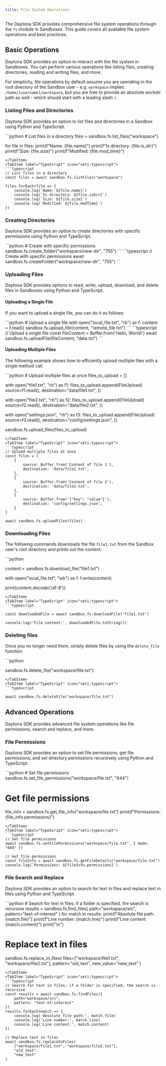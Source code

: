 ```yaml
---
title: File System Operations
---
```



The Daytona SDK provides comprehensive file system operations through the `fs` module in Sandboxes. This guide covers all available file system operations and best practices.

## Basic Operations

Daytona SDK provides an option to interact with the file system in Sandboxes. You can perform various operations like listing files, creating directories, reading and writing files, and more.

For simplicity, file operations by default assume you are operating in the root directory of the Sandbox user - e.g. `workspace` implies `/home/[username]/workspace`, but you are free to provide an absolute workdir path as well - which should start with a leading slash `/`.

### Listing Files and Directories

Daytona SDK provides an option to list files and directories in a Sandbox using Python and TypeScript.

<Tabs>
<TabItem label="Python" icon="seti:python">
```python
# List files in a directory
files = sandbox.fs.list_files("workspace")

for file in files:
    print(f"Name: {file.name}")
    print(f"Is directory: {file.is_dir}")
    print(f"Size: {file.size}")
    print(f"Modified: {file.mod_time}")

```
</TabItem>
<TabItem label="TypeScript" icon="seti:typescript">
```typescript
// List files in a directory
const files = await sandbox.fs.listFiles("workspace")

files.forEach(file => {
    console.log(`Name: ${file.name}`)
    console.log(`Is directory: ${file.isDir}`)
    console.log(`Size: ${file.size}`)
    console.log(`Modified: ${file.modTime}`)
})
```

</TabItem>
</Tabs>

### Creating Directories

Daytona SDK provides an option to create directories with specific permissions using Python and TypeScript.

<Tabs>
<TabItem label="Python" icon="seti:python">
```python
# Create with specific permissions
sandbox.fs.create_folder("workspace/new-dir", "755")
```
</TabItem>
<TabItem label="TypeScript" icon="seti:typescript">
```typescript
// Create with specific permissions
await sandbox.fs.createFolder("workspace/new-dir", "755")
```

</TabItem>
</Tabs>

### Uploading Files

Daytona SDK provides options to read, write, upload, download, and delete files in Sandboxes using Python and TypeScript.

#### Uploading a Single File

If you want to upload a single file, you can do it as follows:

<Tabs>
<TabItem label="Python" icon="seti:python">
```python
# Upload a single file
with open("local_file.txt", "rb") as f:
    content = f.read()
sandbox.fs.upload_file(content, "remote_file.txt")
```
</TabItem>
<TabItem label="TypeScript" icon="seti:typescript">
```typescript
// Upload a single file
const fileContent = Buffer.from('Hello, World!')
await sandbox.fs.uploadFile(fileContent, "data.txt")
```

</TabItem>
</Tabs>

#### Uploading Multiple Files

The following example shows how to efficiently upload multiple files with a single method call.

<Tabs>
<TabItem label="Python" icon="seti:python">
```python
# Upload multiple files at once
files_to_upload = []

with open("file1.txt", "rb") as f1:
    files_to_upload.append(FileUpload(
        source=f1.read(),
        destination="data/file1.txt",
    ))

with open("file2.txt", "rb") as f2:
    files_to_upload.append(FileUpload(
        source=f2.read(),
        destination="data/file2.txt",
    ))

with open("settings.json", "rb") as f3:
    files_to_upload.append(FileUpload(
        source=f3.read(),
        destination="config/settings.json",
    ))

sandbox.fs.upload_files(files_to_upload)

```
</TabItem>
<TabItem label="TypeScript" icon="seti:typescript">
```typescript
// Upload multiple files at once
const files = [
    {
        source: Buffer.from('Content of file 1'),
        destination: 'data/file1.txt',
    },
    {
        source: Buffer.from('Content of file 2'),
        destination: 'data/file2.txt',
    },
    {
        source: Buffer.from('{"key": "value"}'),
        destination: 'config/settings.json',
    }
]

await sandbox.fs.uploadFiles(files)
```

</TabItem>
</Tabs>

### Downloading Files

The following commands downloads the file `file1.txt` from the Sandbox user's root directory and prints out the content:

<Tabs>
<TabItem label="Python" icon="seti:python">
```python

content = sandbox.fs.download_file("file1.txt")

with open("local_file.txt", "wb") as f:
    f.write(content)

print(content.decode('utf-8'))

```
</TabItem>
<TabItem label="TypeScript" icon="seti:typescript">
```typescript

const downloadedFile = await sandbox.fs.downloadFile("file1.txt")

console.log('File content:', downloadedFile.toString())

```

</TabItem>
</Tabs>

### Deleting files

Once you no longer need them, simply delete files by using the `delete_file` function.

<Tabs>
<TabItem label="Python" icon="seti:python">
```python

sandbox.fs.delete_file("workspace/file.txt")

```
</TabItem>
<TabItem label="TypeScript" icon="seti:typescript">
```typescript

await sandbox.fs.deleteFile("workspace/file.txt")
```

</TabItem>
</Tabs>

## Advanced Operations

Daytona SDK provides advanced file system operations like file permissions, search and replace, and more.

### File Permissions

Daytona SDK provides an option to set file permissions, get file permissions, and set directory permissions recursively using Python and TypeScript.

<Tabs>
<TabItem label="Python" icon="seti:python">
```python
# Set file permissions
sandbox.fs.set_file_permissions("workspace/file.txt", "644")

# Get file permissions

file_info = sandbox.fs.get_file_info("workspace/file.txt")
print(f"Permissions: {file_info.permissions}")

```
</TabItem>
<TabItem label="TypeScript" icon="seti:typescript">
```typescript
// Set file permissions
await sandbox.fs.setFilePermissions("workspace/file.txt", { mode: "644" })

// Get file permissions
const fileInfo = await sandbox.fs.getFileDetails("workspace/file.txt")
console.log(`Permissions: ${fileInfo.permissions}`)
```

</TabItem>
</Tabs>

### File Search and Replace

Daytona SDK provides an option to search for text in files and replace text in files using Python and TypeScript.

<Tabs>
<TabItem label="Python" icon="seti:python">
```python
# Search for text in files; if a folder is specified, the search is recursive
results = sandbox.fs.find_files(
    path="workspace/src",
    pattern="text-of-interest"
)
for match in results:
    print(f"Absolute file path: {match.file}")
    print(f"Line number: {match.line}")
    print(f"Line content: {match.content}")
    print("\n")

# Replace text in files

sandbox.fs.replace_in_files(
    files=["workspace/file1.txt", "workspace/file2.txt"],
    pattern="old_text",
    new_value="new_text"
)

```
</TabItem>
<TabItem label="TypeScript" icon="seti:typescript">
```typescript
// Search for text in files; if a folder is specified, the search is recursive
const results = await sandbox.fs.findFiles({
    path="workspace/src",
    pattern: "text-of-interest"
})
results.forEach(match => {
    console.log('Absolute file path:', match.file)
    console.log('Line number:', match.line)
    console.log('Line content:', match.content)
})

// Replace text in files
await sandbox.fs.replaceInFiles(
    ["workspace/file1.txt", "workspace/file2.txt"],
    "old_text",
    "new_text"
)
```

</TabItem>
</Tabs>
